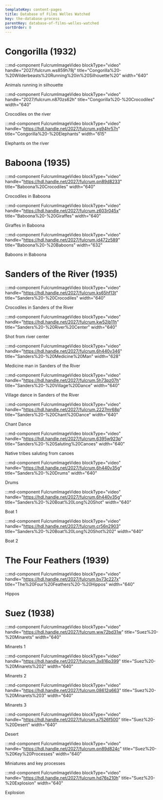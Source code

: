 ```yaml
---
templateKey: content-pages
title: Database of Films Welles Watched
key: the-database-process
parentKey: database-of-films-welles-watched
sortOrder: 0
---
```

# Congorilla (1932)

:::md-component FulcrumImageVideo blockType="video" handle="2027/fulcrum.ws859h78j" title="Congorilla%20-%20Wilderbeasts%20Running%20in%20Silhouette%20" width="640"

Animals running in silhouette

:::md-component FulcrumImageVideo blockType="video" handle="2027/fulcrum.n870zs62h" title="Congorilla%20-%20Crocodiles" width="640"

Crocodiles on the river

:::md-component FulcrumImageVideo blockType="video" handle="https://hdl.handle.net/2027/fulcrum.xg94hr57n" title="Congorilla%20-%20Elephants" width="615"

Elephants on the river

# Baboona (1935)

:::md-component FulcrumImageVideo blockType="video" handle="https://hdl.handle.net/2027/fulcrum.pn89d8233" title="Baboona%20Crocodiles" width="640"

Crocodiles in Baboona

:::md-component FulcrumImageVideo blockType="video" handle="https://hdl.handle.net/2027/fulcrum.z603r045x" title="Baboona%20-%20Giraffes" width="640"

Giraffes in Baboona

:::md-component FulcrumImageVideo blockType="video" handle="https://hdl.handle.net/2027/fulcrum.jd472z589" title="Baboona%20-%20Baboons" width="632"

Baboons in Baboona

# Sanders of the River (1935)

:::md-component FulcrumImageVideo blockType="video" handle="https://hdl.handle.net/2027/fulcrum.ks65hf13t" title="Sanders%20-%20Crocodiles" width="640"

Crocodiles in Sanders of the River

:::md-component FulcrumImageVideo blockType="video" handle="https://hdl.handle.net/2027/fulcrum.kw52jb11h" title="Sanders%20-%20River%20Center" width="640"

Shot from river center

:::md-component FulcrumImageVideo blockType="video" handle="https://hdl.handle.net/2027/fulcrum.6h440v346" title="Sanders%20-%20Medicine%20Man" width="628"

Medicine man in Sanders of the River

:::md-component FulcrumImageVideo blockType="video" handle="https://hdl.handle.net/2027/fulcrum.5h73pz07h" title="Sanders%20-%20Village%20Dance" width="640"

Village dance in Sanders of the River

:::md-component FulcrumImageVideo blockType="video" handle="https://hdl.handle.net/2027/fulcrum.2227mr68p" title="Sanders%20-%20Chant%20Dance" width="640"

Chant Dance

:::md-component FulcrumImageVideo blockType="video" handle="https://hdl.handle.net/2027/fulcrum.6395w923p" title="Sanders%20-%20Saluting%20Canoes" width="640"

Native tribes saluting from canoes

:::md-component FulcrumImageVideo blockType="video" handle="https://hdl.handle.net/2027/fulcrum.6h440v35g" title="Sanders%20-%20Drums" width="640"

Drums

:::md-component FulcrumImageVideo blockType="video" handle="https://hdl.handle.net/2027/fulcrum.6h440v35g" title="Sanders%20-%20Boat%20Long%20Shot" width="640"

Boat 1

:::md-component FulcrumImageVideo blockType="video" handle="https://hdl.handle.net/2027/fulcrum.cr56n2903" title="Sanders%20-%20Boat%20Long%20Shot%202" width="640"

Boat 2



# The Four Feathers (1939)

:::md-component FulcrumImageVideo blockType="video" handle="https://hdl.handle.net/2027/fulcrum.bv73c227x" title="The%20Four%20Feathers%20-%20Hippos" width="640"

Hippos

# Suez (1938)

:::md-component FulcrumImageVideo blockType="video" handle="https://hdl.handle.net/2027/fulcrum.ww72bd31w" title="Suez%20-%20Minarets" width="640"

Minarets 1

:::md-component FulcrumImageVideo blockType="video" handle="https://hdl.handle.net/2027/fulcrum.3x816p399" title="Suez%20-%20Minarets%202" width="640"

Minarets 2

:::md-component FulcrumImageVideo blockType="video" handle="https://hdl.handle.net/2027/fulcrum.08612q663" title="Suez%20-%20Minarets%203" width="640"

Minarets 3

:::md-component FulcrumImageVideo blockType="video" handle="https://hdl.handle.net/2027/fulcrum.s7526f500" title="Suez%20-%20Desert" width="640"

Desert

:::md-component FulcrumImageVideo blockType="video" handle="https://hdl.handle.net/2027/fulcrum.pn89d824c" title="Suez%20-%20Key%20Processes" width="640"

Miniatures and key processes

:::md-component FulcrumImageVideo blockType="video" handle="https://hdl.handle.net/2027/fulcrum.hd76s210h" title="Suez%20-%20Explosion" width="640"

Explosion
